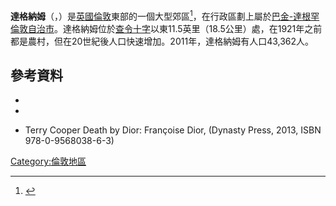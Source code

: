 {{NoteTA
|G1 = Unit
|G2 = UK Places
}}
{{infobox UK place
|static_image_name          = Dagenham village.jpg
|static_image_caption       = 舊村莊中心的教區教堂
|country                    = 英格蘭
|region                     = 大倫敦
|official_name              = Dagenham
|post_town                  = DAGENHAM
|postcode_area              = RM
|postcode_district          = RM8, RM9, RM10
|london_borough             = Barking and Dagenham
|dial_code                  = 020
|os_grid_reference          = TQ485845
|longitude                  = 0.1422
|latitude                   = 51.5397
|constituency_westminster   = [[Dagenham_and_Rainham_(UK_Parliament_constituency)|Dagenham and Rainham]]
|constituency_westminster1  = [[Barking_(UK_Parliament_constituency)|Barking]] 
|charingX_distance_mi       = 11.5
|charingX_direction         = W
|population                 = 
|population_ref             = 
|area_total_sq_mi           = 
}}
'''達格納姆'''（{{lang-en|Dagenham}}，{{IPAc-en|ˈ|d|æ|ɡ|ən|ə|m}}）是[[英國|英國]][[倫敦|倫敦]]東部的一個大型郊區<ref>{{cite web | url=http://www.london.gov.uk/thelondonplan/images/maps-diagrams/jpg/map-5c-1.jpg | title=North East London sub-region | accessdate=12 August 2012 | publisher=Greater London Authority | author=Mayor of London }}</ref>，在行政區劃上屬於[[巴金-達根罕倫敦自治市|巴金-達根罕倫敦自治市]]。達格納姆位於[[查令十字|查令十字]]以東11.5英里（18.5公里）處，在1921年之前都是農村，但在20世紀後人口快速增加。2011年，達格納姆有人口43,362人。

==參考資料==
{{reflist}}
*{{citation|title=Dictionary of London Place Names|year=2001|surname=Mills|first=A.D.|publisher=Oxford|ISBN=0-19-280106-6}}
*{{citation | url=http://www.british-history.ac.uk/report.aspx?compid=42731| publisher=[[British_History_Online|British History Online]] | title=Dagenham, A History of the County of Essex: Volume 5 |series= [[Victoria_County_History|Victoria County History]] | year=1966 | last=Powell | first= W.R. (Edr.)  | accessdate=1 November 2009}}
{{refend}}
* Terry Cooper Death by Dior: Françoise Dior, (Dynasty Press, 2013, ISBN 978-0-9568038-6-3)
{{倫敦地區}}
[[Category:倫敦地區|Category:倫敦地區]]